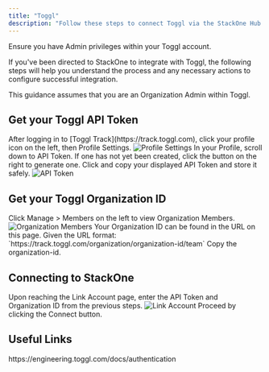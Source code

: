```yaml
---
title: "Toggl"
description: "Follow these steps to connect Toggl via the StackOne Hub successfully."
---
```



<Warning>
  Ensure you have Admin privileges within your Toggl account.
</Warning>

If you've been directed to StackOne to integrate with Toggl, the following steps will help you understand the process and any necessary actions to configure successful integration.

This guidance assumes that you are an Organization Admin within Toggl.

## Get your Toggl API Token

<Steps>
  <Step title="Open Profile Settings">
    After logging in to [Toggl Track](https://track.toggl.com), click your profile icon on the left, then Profile Settings.
    <Frame>
      <img className='rounded-md' style={{ margin: '0 auto', border: '1px solid #efefef' }} alt="Profile Settings" src="/images/toggl/image1.png" />
    </Frame>
  </Step>

  <Step title="Generate API Token">
    In your Profile, scroll down to API Token. If one has not yet been created, click the button on the right to generate one. Click and copy your displayed API Token and store it safely.
    <Frame>
      <img className='rounded-md' style={{ margin: '0 auto', border: '1px solid #efefef' }} alt="API Token" src="/images/toggl/image2.png" />
    </Frame>
  </Step>
</Steps>

## Get your Toggl Organization ID

<Steps>
  <Step title="View Organization Members">
    Click Manage > Members on the left to view Organization Members.
    <Frame>
      <img className='rounded-md' style={{ margin: '0 auto', border: '1px solid #efefef' }} alt="Organization Members" src="/images/toggl/image3.png" />
    </Frame>
  </Step>

  <Step title="Copy Organization ID">
    Your Organization ID can be found in the URL on this page. Given the URL format: `https://track.toggl.com/organization/organization-id/team` Copy the organization-id.
  </Step>
</Steps>

## Connecting to StackOne

<Steps>
  <Step title="Enter API Token and Organization ID">
    Upon reaching the Link Account page, enter the API Token and Organization ID from the previous steps.
    <Frame>
      <img className='rounded-md' style={{ margin: '0 auto', border: '1px solid #efefef' }} alt="Link Account" src="/images/toggl/image4.png" />
    </Frame>
  </Step>

  <Step title="Connect">
    Proceed by clicking the Connect button.
  </Step>
</Steps>

<IntegrationFooter />

## Useful Links
<Card title="Authentication Guide" icon="link" href="https://engineering.toggl.com/docs/authentication">
    https://engineering.toggl.com/docs/authentication
</Card>

